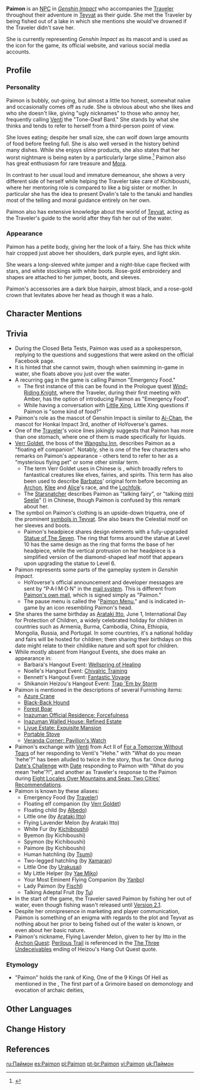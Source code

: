 {{CharacterTabs}}
{{Character Infobox
|image            = <gallery>
Character Paimon Card.png|Card
Character Paimon Game.png|In-Game
</gallery>
|type             = NPC
|name             = Paimon
|realname         = 
|element          = 
|constellation    = 
|affiliation      = 
|weapon           = 
|birthday         = June 1st
|voiceEN          = [[imdb:nm2103271|Corina Boettger]]<ref name="Paimon EN/JP-VA">Twitter: [https://twitter.com/GenshinImpact/status/1329258096292610049 EN & JP VA Announcement]</ref>
|voiceCN          = [https://zh.moegirl.org.cn/多多poi Duoduo Poi ({{Lang|mini=1|zh=多多poi}})]<ref>Weibo: [https://weibo.com/6593199887/JrCvxFJjF 1.1版本PV：「迫近的客星」]</ref>
|voiceJP          = {{w|Aoi Koga|Koga Aoi ({{Lang|mini=1|ja=古賀葵}})}}<ref name="Paimon EN/JP-VA" />
|voiceKR          = {{w|ko:김가령|Kim Ga-ryeong ({{Lang|mini=1|ko=김가령}})}}<ref>Twitter: [https://twitter.com/genshinimpactkr/status/1329259343783444480 KR VA Announcement]</ref>
}}
'''Paimon''' is an [[NPC]] in ''[[Genshin Impact]]'' who accompanies the [[Traveler]] throughout their adventure in [[Teyvat]] as their guide. She met the Traveler by being fished out of a lake in which she mentions she would've drowned if the Traveler didn't save her.

She is currently representing ''Genshin Impact'' as its mascot and is used as the icon for the game, its official website, and various social media accounts.

==Profile==
===Personality===
Paimon is bubbly, out-going, but almost a little too honest, somewhat naïve and occasionally comes off as rude. She is obvious about who she likes and who she doesn't like, giving "ugly nicknames" to those who annoy her, frequently calling [[Venti]] the "Tone-Deaf Bard." She stands by what she thinks and tends to refer to herself from a third-person point of view.

She loves eating; despite her small size, she can wolf down large amounts of food before feeling full. She is also well versed in the history behind many dishes. While she enjoys slime products, she also states that her worst nightmare is being eaten by a particularly large slime.<ref>{{Ref/VO|Traveler|About Nightmares}}</ref> Paimon also has great enthusiasm for rare treasure and [[Mora]].

In contrast to her usual loud and immature demeanour, she shows a very different side of herself while helping the Traveler take care of Kichiboushi, where her mentoring role is compared to like a big sister or mother. In particular she has the idea to present Dvalin's tale to the tanuki and handles most of the telling and moral guidance entirely on her own. 

Paimon also has extensive knowledge about the world of [[Teyvat]], acting as the Traveler's guide to the world after they fish her out of the water.

===Appearance===
Paimon has a petite body, giving her the look of a fairy. She has thick white hair cropped just above her shoulders, dark purple eyes, and light skin.

She wears a long-sleeved white jumper and a night-blue cape flecked with stars, and white stockings with white boots. Rose-gold embroidery and shapes are attached to her jumper, boots, and sleeves.

Paimon's accessories are a dark blue hairpin, almost black, and a rose-gold crown that levitates above her head as though it was a halo.

==Character Mentions==
{{Character Mentions}}

==Trivia==
*During the Closed Beta Tests, Paimon was used as a spokesperson, replying to the questions and suggestions that were asked on the official Facebook page.
*It is hinted that she cannot swim, though when swimming in-game in water, she floats above you just over the water.
*A recurring gag in the game is calling Paimon "Emergency Food."
**The first instance of this can be found in the Prologue quest [[Wind-Riding Knight]], where the Traveler, during their first meeting with Amber, has the option of introducing Paimon as "Emergency Food".
**While having a conversation with [[Little Xing]], Little Xing questions if Paimon is "some kind of food?"
*Paimon's role as the mascot of Genshin Impact is similar to [[w:c:honkaiimpact3:Ai-Chan|Ai-Chan]], the mascot for Honkai Impact 3rd, another of HoYoverse's games.
*One of the [[Traveler]]'s voice lines jokingly suggests that Paimon has more than one stomach, where one of them is made specifically for liquids.
*[[Verr Goldet]], the boss of the [[Wangshu Inn]], describes Paimon as a "floating elf companion". Notably, she is one of the few characters who remarks on Paimon's appearance - others tend to refer to her as a "mysterious flying pet" or some other similar term.
**The term Verr Goldet uses in Chinese is {{Lang|mini=1|zh=精灵|zh_rm=jīng​líng}}, which broadly refers to fantastical creatures like elves, fairies, and spirits. This term has also been used to describe [[Barbatos]]' original form before becoming an [[Archon]], [[Klee]] and [[Alice]]'s race, and the [[Lochfolk]].
**The [[Starsnatcher]] describes Paimon as "talking fairy", or "talking [[mini Seelie]]" ({{Lang|mini=1|zh=会说话的小仙灵|zh_rm=}}) in Chinese, though Paimon is confused by this remark about her.
*The symbol on Paimon's clothing is an upside-down triquetra, one of the prominent [[symbols in Teyvat]]. She also bears the Celestial motif on her sleeves and boots.
**Paimon's headpiece shares design elements with a fully-upgraded [[Statue of The Seven]]. The ring that forms around the statue at Level 10 has the same design as the ring that forms the base of her headpiece, while the vertical protrusion on her headpiece is a simplified version of the diamond-shaped leaf motif that appears upon upgrading the statue to Level 6.
*Paimon represents some parts of the gameplay system in ''Genshin Impact''.
** HoYoverse's official announcement and developer messages are sent by "P·A·I·M·O·N" in the [[mail|mail system]]. This is different from [[Birthday/Paimon|Paimon's own mail]], which is signed simply as "Paimon."
**The pause menu is called the "[[Paimon Menu]]," and is indicated in-game by an icon resembling Paimon's head.
* She shares the same birthday as [[Arataki Itto]], June 1, International Day for Protection of Children, a widely celebrated holiday for children in countries such as Armenia, Burma, Cambodia, China, Ethiopia, Mongolia, Russia, and Portugal. In some countries, it's a national holiday and fairs will be hosted for children; them sharing their birthdays on this date might relate to their childlike nature and soft spot for children.
* While mostly absent from Hangout Events, she does make an appearance in:
** Barbara's Hangout Event: [[Wellspring of Healing]]
** Noelle's Hangout Event: [[Chivalric Training]]
** Bennett's Hangout Event: [[Fantastic Voyage (Hangout Event)|Fantastic Voyage]]
** Shikanoin Heizou's Hangout Event: [[Trap 'Em by Storm]]
* Paimon is mentioned in the descriptions of several Furnishing items:
** [[Azure Crane]]
** [[Black-Back Hound]]
** [[Forest Boar]]
** [[Inazuman Official Residence: Forcefulness]]
** [[Inazuman Walled House: Refined Estate]]
** [[Liyue Estate: Exquisite Mansion]]
** [[Portable Stove]]
** [[Veranda Corner: Pavilion's Watch]]
* Paimon's exchange with [[Venti]] from Act II of [[For a Tomorrow Without Tears]] of her responding to Venti's "Hehe." with "What do you mean 'hehe'?" has been alluded to twice in the story, thus far. Once during [[Date's Challenge]] with [[Date]] responding to Paimon with "What do you mean 'hehe'?!", and another as Traveler's response to the Paimon during [[Eight Locales Over Mountains and Seas: Two Cities' Recommendations]].
* Paimon is known by these aliases:
** Emergency Food (by [[Traveler]])
** Floating elf companion (by [[Verr Goldet]])
** Floating child (by [[Albedo]])
** Little one (by [[Arataki Itto]])
** Flying Lavender Melon (by Arataki Itto)
** White Fur (by [[Kichiboushi]])
** Byemon (by Kichiboushi)
** Spymon (by Kichiboushi)
** Paimore (by Kichiboushi)
** Human hatchling (by [[Tsumi]])
** Two-legged hatchling (by [[Xamaran]])
** Little One (by [[Urakusai]])
** My Little Helper (by [[Yae Miko]])
** Your Most Eminent Flying Companion (by [[Yanbo]])
** Lady Paimon (by [[Fischl]])
**Talking Adeptal Fruit (by [[Tu]])
* In the start of the game, the Traveler saved Paimon by fishing her out of water, even though fishing wasn't released until [[Version/2.1|Version 2.1]].
* Despite her omnipresence in marketing and player communication, Paimon is something of an enigma with regards to the plot and Teyvat as nothing about her prior to being fished out of the water is known, or even about her basic nature.
*Paimon's nickname, Flying Lavender Melon, given to her by Itto in the [[Archon Quest]]: [[Perilous Trail]] is referenced in the [[Heizou Talks Fraud#Ending: The Three Undeceivables|The Three Undeceivables]] ending of Heizou's Hang Out Quest quote.

===Etymology===
*"Paimon" holds the rank of King, One of the 9 Kings Of Hell as mentioned in the {{w|List of demons in the Ars Goetia|Ars Goetia}}, The first part of {{w|The Lesser Key of Solomon}} a Grimoire based on demonology and evocation of archaic deities,

==Other Languages==
{{Other Languages|default_hidden = 1
|en      = Paimon
|zhs     = 派蒙
|zhs_rm  = Pàiméng
|zht     = 派蒙
|zht_rm  = Pàiméng
|ja      = パイモン
|ja_rm   = Paimon
|ko      = 페이몬
|ko_rm   = Peimon
|es      = Paimon
|fr      = Paimon
|ru      = Паймон
|th      = Paimon
|vi      = Paimon
|de      = Paimon
|id      = Paimon
|pt      = Paimon
}}

==Change History==
{{Change History|1.0}}

==References==
{{Reflist}}

[[ru:Паймон]]
[[es:Paimon]]
[[pl:Paimon]]
[[pt-br:Paimon]]
[[vi:Paimon]]
[[uk:Паймон]]
